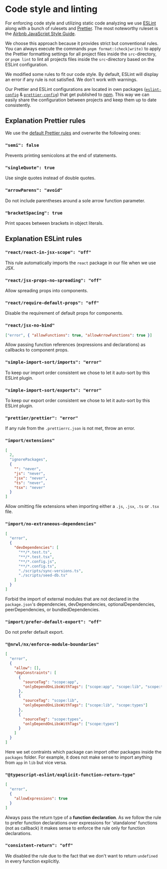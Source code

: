 # Code style and linting

For enforcing code style and utilizing static code analyzing we use [ESLint](https://eslint.org/) along with a bunch of rulesets and [Prettier](https://prettier.io/). The most
noteworthy ruleset is the [Airbnb JavaScript Style Guide](https://airbnb.io/javascript/react/).

We choose this approach because it provides strict but conventional rules. You can always execute the commands
`pnpm format:(check|write)` to apply the Prettier formatting settings for all project files inside the `src`-directory, or `pnpm lint`
to lint all projects files inside the `src`-directory based on the ESLint configuration.

We modified some rules to fit our code style. By default, ESLint will display an error if any rule is not satisfied. We
don't work with warnings.

Our Prettier and ESLint configurations are located in own packages ([`eslint-config`](/devguide/packageResponsibilities#eslint-config) & [`prettier-config`](/devguide/packageResponsibilities#prettier-config)) that get published to [npm](https://www.npmjs.com/~f9w?activeTab=packages). This way we can easily
share the configuration between projects and keep them up to date consistently.

## Explanation Prettier rules

We use the [default Prettier rules](https://prettier.io/docs/en/options.html) and overwrite the following ones:

### `"semi": false`

Prevents printing semicolons at the end of statements.

### `"singleQuote": true`

Use single quotes instead of double quotes.

### `"arrowParens": "avoid"`

Do not include parentheses around a sole arrow function parameter.

### `"bracketSpacing": true`

Print spaces between brackets in object literals.

## Explanation ESLint rules

### `"react/react-in-jsx-scope": "off"`

This rule automatically imports the `react` package in our file when we use JSX.

### `"react/jsx-props-no-spreading": "off"`

Allow spreading props into components.

### `"react/require-default-props": "off"`

Disable the requirement of default props for components.

### `"react/jsx-no-bind"`

```json
["error", { "allowFunctions": true, "allowArrowFunctions": true }]
```

Allow passing function references (expressions and declarations) as callbacks to component props.

### `"simple-import-sort/imports": "error"`

To keep our import order consistent we chose to let it auto-sort by this ESLint plugin.

### `"simple-import-sort/exports": "error"`

To keep our export order consistent we chose to let it auto-sort by this ESLint plugin.

### `"prettier/prettier": "error"`

If any rule from the `.prettierrc.json` is not met, throw an error.

### `"import/extensions"`

```json
[
  2,
  "ignorePackages",
  {
    "": "never",
    "js": "never",
    "jsx": "never",
    "ts": "never",
    "tsx": "never"
  }
]
```

Allow omitting file extensions when importing either a `.js`, `.jsx`, `.ts` or `.tsx` file.

### `"import/no-extraneous-dependencies"`

```json
[
  "error",
  {
    "devDependencies": [
      "**/*.test.ts",
      "**/*.test.tsx",
      "**/*.config.js",
      "**/*.config.ts",
      "./scripts/sync-versions.ts",
      "./scripts/seed-db.ts"
    ]
  }
]
```

Forbid the import of external modules that are not declared in the `package.json`'s dependencies, devDependencies,
optionalDependencies, peerDependencies, or bundledDependencies.

### `"import/prefer-default-export": "off"`

Do not prefer default export.

### `"@nrwl/nx/enforce-module-boundaries"`

```json
[
  "error",
  {
    "allow": [],
    "depConstraints": [
      {
        "sourceTag": "scope:app",
        "onlyDependOnLibsWithTags": ["scope:app", "scope:lib", "scope:types"]
      },
      {
        "sourceTag": "scope:lib",
        "onlyDependOnLibsWithTags": ["scope:lib", "scope:types"]
      },
      {
        "sourceTag": "scope:types",
        "onlyDependOnLibsWithTags": ["scope:types"]
      }
    ]
  }
]
```

Here we set contraints which package can import other packages inside the `packages` folder. For example, it does not
make sense to import anything from `app` in `lib` but vice versa.

### `"@typescript-eslint/explicit-function-return-type"`

```json
[
  "error",
  {
    "allowExpressions": true
  }
]
```

Always pass the return type of a **function declaration**. As we follow the rule to prefer function declarations over
expressions for 'standalone' functions (not as callback) it makes sense to enforce the rule only for function
declarations.

### `"consistent-return": "off"`

We disabled the rule due to the fact that we don't want to return `undefined` in every function explicitly.
